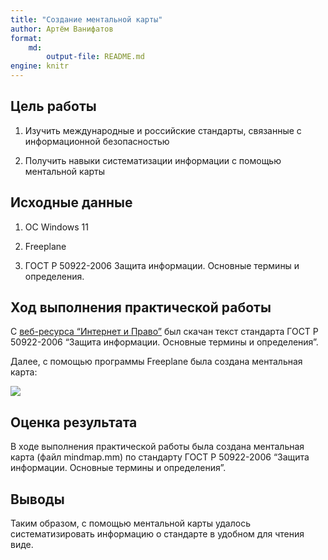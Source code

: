```yaml
---
title: "Создание ментальной карты"
author: Артём Ванифатов
format: 
    md:
        output-file: README.md
engine: knitr
---
```


## Цель работы
1. Изучить международные и российские стандарты, связанные с информационной безопасностью

2.  Получить навыки систематизации информации с помощью ментальной карты

## Исходные данные

1. ОС Windows 11

2. Freeplane

3. ГОСТ Р 50922-2006 Защита информации. Основные термины и определения.

## Ход выполнения практической работы

С [веб-ресурса "Интернет и Право"](https://internet-law.ru/gosts/gost/5737/) был скачан текст стандарта ГОСТ Р 50922-2006 "Защита информации. Основные термины и определения".

Далее, с помощью программы Freeplane была создана ментальная карта:

![](./img.png)

## Оценка результата

В ходе выполнения практической работы была создана ментальная карта (файл mindmap.mm) по стандарту ГОСТ Р 50922-2006 "Защита информации. Основные термины и определения".

## Выводы

Таким образом, с помощью ментальной карты удалось систематизировать информацию о стандарте в удобном для чтения виде.